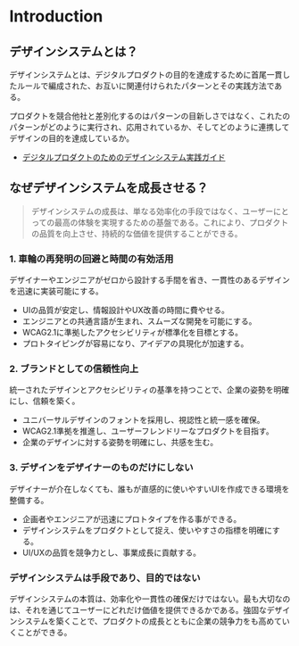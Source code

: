 

<Meta title="Introduction" />

# Introduction

## デザインシステムとは？

デザインシステムとは、デジタルプロダクトの目的を達成するために首尾一貫したルールで編成された、お互いに関連付けられたパターンとその実践方法である。

プロダクトを競合他社と差別化するのはパターンの目新しさではなく、これたのパターンがどのように実行され、応用されているか、そしてどのように連携してデザインの目的を達成しているか。

- [デジタルプロダクトのためのデザインシステム実践ガイド](https://amzn.to/3FYZ7W0)

## なぜデザインシステムを成長させる？

> デザインシステムの成長は、単なる効率化の手段ではなく、ユーザーにとっての最高の体験を実現するための基盤である。これにより、プロダクトの品質を向上させ、持続的な価値を提供することができる。

### 1. 車輪の再発明の回避と時間の有効活用

デザイナーやエンジニアがゼロから設計する手間を省き、一貫性のあるデザインを迅速に実装可能にする。

- UIの品質が安定し、情報設計やUX改善の時間に費やせる。
- エンジニアとの共通言語が生まれ、スムーズな開発を可能にする。
- WCAG2.1に準拠したアクセシビリティが標準化を目標とする。
- プロトタイピングが容易になり、アイデアの具現化が加速する。

### 2. ブランドとしての信頼性向上

統一されたデザインとアクセシビリティの基準を持つことで、企業の姿勢を明確にし、信頼を築く。

- ユニバーサルデザインのフォントを採用し、視認性と統一感を確保。
- WCAG2.1準拠を推進し、ユーザーフレンドリーなプロダクトを目指す。
- 企業のデザインに対する姿勢を明確にし、共感を生む。

### 3. デザインをデザイナーのものだけにしない

デザイナーが介在しなくても、誰もが直感的に使いやすいUIを作成できる環境を整備する。

- 企画者やエンジニアが迅速にプロトタイプを作る事ができる。
- デザインシステムをプロダクトとして捉え、使いやすさの指標を明確にする。
- UI/UXの品質を競争力とし、事業成長に貢献する。

### デザインシステムは手段であり、目的ではない

デザインシステムの本質は、効率化や一貫性の確保だけではない。最も大切なのは、それを通じてユーザーにどれだけ価値を提供できるかである。強固なデザインシステムを築くことで、プロダクトの成長とともに企業の競争力をも高めていくことができる。
